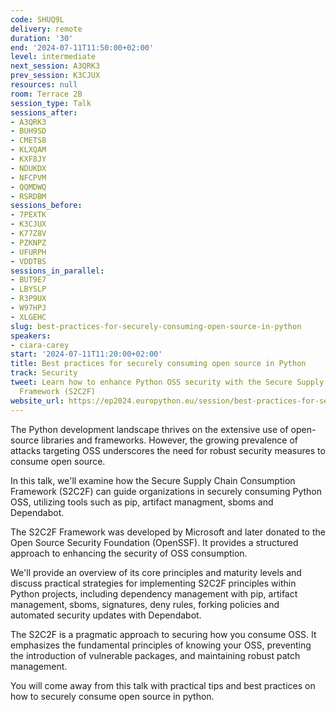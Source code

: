 ```yaml
---
code: SHUQ9L
delivery: remote
duration: '30'
end: '2024-07-11T11:50:00+02:00'
level: intermediate
next_session: A3QRK3
prev_session: K3CJUX
resources: null
room: Terrace 2B
session_type: Talk
sessions_after:
- A3QRK3
- BUH9SD
- CMETS8
- KLXQAM
- KXF8JY
- NDUKDX
- NFCPVM
- QQMDWQ
- RSRDBM
sessions_before:
- 7PEXTK
- K3CJUX
- K77Z8V
- PZKNPZ
- UFURPH
- VDDTBS
sessions_in_parallel:
- BUT9E7
- LBYSLP
- R3P9UX
- W97HPJ
- XLGEHC
slug: best-practices-for-securely-consuming-open-source-in-python
speakers:
- ciara-carey
start: '2024-07-11T11:20:00+02:00'
title: Best practices for securely consuming open source in Python
track: Security
tweet: Learn how to enhance Python OSS security with the Secure Supply Chain Consumption
  Framework (S2C2F)
website_url: https://ep2024.europython.eu/session/best-practices-for-securely-consuming-open-source-in-python
---
```


The Python development landscape thrives on the extensive use of open-source libraries and frameworks. However, the growing prevalence of attacks targeting OSS underscores the need for robust security measures to consume open source.

In this talk, we'll examine how the Secure Supply Chain Consumption Framework (S2C2F) can guide organizations in securely consuming Python OSS, utilizing tools such as pip, artifact managment, sboms and Dependabot.

The S2C2F Framework was developed by Microsoft and later donated to the Open Source Security Foundation (OpenSSF). It provides a structured approach to enhancing the security of OSS consumption.

We'll provide an overview of its core principles and maturity levels and discuss practical strategies for implementing S2C2F principles within Python projects, including dependency management with pip, artifact management, sboms, signatures, deny rules, forking policies and automated security updates with Dependabot.

The S2C2F is a pragmatic approach to securing how you consume OSS.
 It emphasizes the fundamental principles of knowing your OSS, preventing the introduction of vulnerable packages, and maintaining robust patch management.

You will come away from this talk with practical tips and best practices on how to securely consume open source in python.
